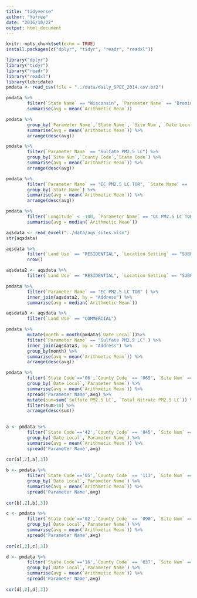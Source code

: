 ```yaml
---
title: "tidyverse"
author: "Yufree"
date: "2016/10/22"
output: html_document
---
```


```r
knitr::opts_chunk$set(echo = TRUE)
install.packages(c("dplyr", "tidyr", "readr", "readxl"))
```

```r
library("dplyr")
library("tidyr")
library("readr")
library("readxl")
library(lubridate)
pmdata <- read_csv(file = "../data/daily_SPEC_2014.csv.bz2")

pmdata %>%
        filter(`State Name` == "Wisconsin", `Parameter Name` == "Bromine PM2.5 LC") %>%
        summarise(avg = mean(`Arithmetic Mean`))

pmdata %>%
        group_by(`Parameter Name`,`State Name`, `Site Num`, `Date Local`) %>%
        summarise(avg = mean(`Arithmetic Mean`)) %>%
        arrange(desc(avg))

pmdata %>%
        filter(`Parameter Name` == "Sulfate PM2.5 LC") %>%
        group_by(`Site Num`,`County Code`,`State Code`) %>%
        summarise(avg = mean(`Arithmetic Mean`)) %>%
        arrange(desc(avg))

pmdata %>%
        filter(`Parameter Name` == "EC PM2.5 LC TOR", `State Name` == 'California'|`State Name`=='Arizona') %>%
        group_by(`State Name`) %>%
        summarise(avg = mean(`Arithmetic Mean`)) %>%
        arrange(desc(avg))

pmdata %>%
        filter(`Longitude` < -100, `Parameter Name` == "OC PM2.5 LC TOR") %>%
        summarise(avg = median(`Arithmetic Mean`)) 

aqsdata <- read_excel("../data/aqs_sites.xlsx")
str(aqsdata)

aqsdata %>%
        filter(`Land Use` == "RESIDENTIAL", `Location Setting` == "SUBURBAN") %>%
        nrow()

aqsdata2 <- aqsdata %>%
        filter(`Land Use` == "RESIDENTIAL", `Location Setting` == "SUBURBAN",`Longitude` >= -100 )

pmdata %>%
        filter(`Parameter Name` == "EC PM2.5 LC TOR" ) %>%
        inner_join(aqsdata2, by = "Address") %>%
        summarise(avg = median(`Arithmetic Mean`))

aqsdata3 <- aqsdata %>%
        filter(`Land Use` == "COMMERCIAL")

pmdata %>%
        mutate(month = month(pmdata$`Date Local`))%>%
        filter(`Parameter Name` == "Sulfate PM2.5 LC" ) %>%
        inner_join(aqsdata3, by = "Address") %>%
        group_by(month) %>%
        summarise(avg = mean(`Arithmetic Mean`)) %>%
        arrange(desc(avg))

pmdata %>%
        filter(`State Code`=='06',`County Code` == '065', `Site Num` == '8001',`Parameter Name` == "Sulfate PM2.5 LC"|`Parameter Name` == "Total Nitrate PM2.5 LC") %>%
        group_by(`Date Local`,`Parameter Name`) %>%
        summarise(avg = mean(`Arithmetic Mean`)) %>%
        spread('Parameter Name',avg) %>%
        mutate(sum=sum(`Sulfate PM2.5 LC`, `Total Nitrate PM2.5 LC`)) %>%
        filter(sum>10) %>%
        arrange(desc(sum))
         

a <- pmdata %>%
        filter(`State Code`=='42',`County Code` == '045', `Site Num` == '0002',`Parameter Name` == "Sulfate PM2.5 LC"|`Parameter Name` == "Total Nitrate PM2.5 LC") %>%
        group_by(`Date Local`,`Parameter Name`) %>%
        summarise(avg = mean(`Arithmetic Mean`)) %>%
        spread('Parameter Name',avg)
        
cor(a[,2],a[,3])

b <- pmdata %>%
        filter(`State Code`=='05',`County Code` == '113', `Site Num` == '0003',`Parameter Name` == "Sulfate PM2.5 LC"|`Parameter Name` == "Total Nitrate PM2.5 LC") %>%
        group_by(`Date Local`,`Parameter Name`) %>%
        summarise(avg = mean(`Arithmetic Mean`)) %>%
        spread('Parameter Name',avg)
        
cor(b[,2],b[,3])

c <- pmdata %>%
        filter(`State Code`=='02',`County Code` == '090', `Site Num` == '0035',`Parameter Name` == "Sulfate PM2.5 LC"|`Parameter Name` == "Total Nitrate PM2.5 LC") %>%
        group_by(`Date Local`,`Parameter Name`) %>%
        summarise(avg = mean(`Arithmetic Mean`)) %>%
        spread('Parameter Name',avg)
        
cor(c[,2],c[,3])

d <- pmdata %>%
        filter(`State Code`=='16',`County Code` == '037', `Site Num` == '0002',`Parameter Name` == "Sulfate PM2.5 LC"|`Parameter Name` == "Total Nitrate PM2.5 LC") %>%
        group_by(`Date Local`,`Parameter Name`) %>%
        summarise(avg = mean(`Arithmetic Mean`)) %>%
        spread('Parameter Name',avg)
        
cor(d[,2],d[,3])
```

